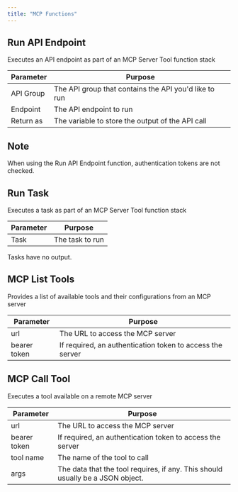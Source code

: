 ```yaml
---
title: "MCP Functions"
---
```


## Run API Endpoint

Executes an API endpoint as part of an MCP Server Tool function stack

| Parameter | Purpose                                               |
| --------- | ----------------------------------------------------- |
| API Group | The API group that contains the API you'd like to run |
| Endpoint  | The API endpoint to run                               |
| Return as | The variable to store the output of the API call      |

## Note

When using the Run API Endpoint function, authentication tokens are not checked.

## Run Task

Executes a task as part of an MCP Server Tool function stack

| Parameter | Purpose         |
| --------- | --------------- |
| Task      | The task to run |

<Info>
Tasks have no output.

</Info>

## MCP List Tools

Provides a list of available tools and their configurations from an MCP server

| Parameter    | Purpose                                                   |
| ------------ | --------------------------------------------------------- |
| url          | The URL to access the MCP server                          |
| bearer token | If required, an authentication token to access the server |

## MCP Call Tool

Executes a tool available on a remote MCP server

| Parameter    | Purpose                                                                        |
| ------------ | ------------------------------------------------------------------------------ |
| url          | The URL to access the MCP server                                               |
| bearer token | If required, an authentication token to access the server                      |
| tool name    | The name of the tool to call                                                   |
| args         | The data that the tool requires, if any. This should usually be a JSON object. |


